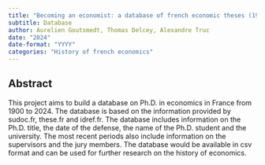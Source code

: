 ```yaml
---
title: "Becoming an economist: a database of french economic theses (1900-2024)"
subtitle: Database  
author: Aurelien Goutsmedt, Thomas Delcey, Alexandre Truc 
date: "2024"
date-format: "YYYY"
categories: "History of french economics"
---
```


<!-- ![](picture.jpg) -->

## Abstract

This project aims to build a database on Ph.D. in economics in France from 1900 to 2024. The database is based on the information provided by sudoc.fr, these.fr and idref.fr. The database includes information on the Ph.D. title, the date of the defense, the name of the Ph.D. student and the university. The most recent periods also include information on the supervisors and the jury members. The database would be available in csv format and can be used for further research on the history of economics.

<!-- ## Published In -->

<!-- This article is forthcoming in the *History of Political Economy*. [Link](https://doi.org/10.1215/00182702-11242749) -->

